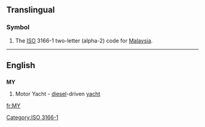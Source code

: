 {{xsee|[[my]]|[[mý]]|[[m'y|m’y]]|[[My]]|[[Mỹ]]}}
==Translingual==
===Symbol===
{{infl|mul|symbol}}
# The [[ISO]] 3166-1 two-letter (alpha-2) code for [[Malaysia]].

[[Category:ISO 3166-1]]
----

==English==

==={{abbreviation}}===
'''MY'''

# Motor Yacht - [[diesel]]-driven [[yacht]]

[[fr:MY]]